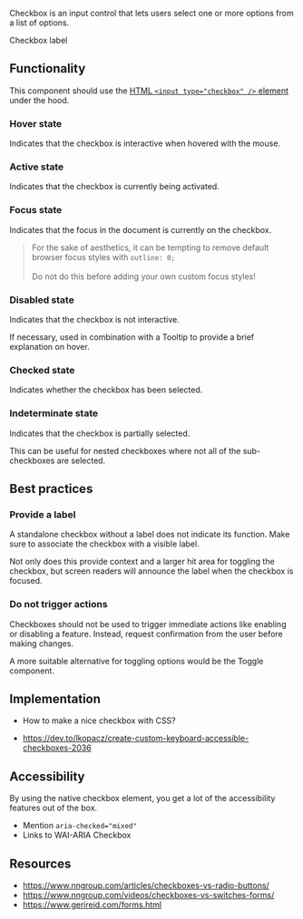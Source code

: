 
<article>

<Title>
    Checkbox
</Title>

Checkbox is an input control that lets users select one or more options from a list of options.

<div className="center">
  <Checkbox defaultChecked>Checkbox label</Checkbox>
</div>

</article>

<article>

## Functionality

This component should use the [HTML `<input type="checkbox" />` element](https://developer.mozilla.org/en-US/docs/Web/HTML/Element/input/checkbox) under the hood.

### Hover state

Indicates that the checkbox is interactive when hovered with the mouse.

### Active state

Indicates that the checkbox is currently being activated.

### Focus state

Indicates that the focus in the document is currently on the checkbox.

> For the sake of aesthetics, it can be tempting to remove default browser focus styles with `outline: 0;` <br /><br />
> Do not do this before adding your own custom focus styles!

### Disabled state

Indicates that the checkbox is not interactive.

If necessary, used in combination with a <Link href="/play/tooltip">Tooltip</Link> to provide a brief explanation on hover.

### Checked state

Indicates whether the checkbox has been selected.

### Indeterminate state

Indicates that the checkbox is partially selected.

This can be useful for nested checkboxes where not all of the sub-checkboxes are selected.

<Checkboxes />

</article>

<article>

## Best practices

### Provide a label

A standalone checkbox without a label does not indicate its function. Make sure to associate the checkbox with a visible label.

Not only does this provide context and a larger hit area for toggling the checkbox, but screen readers will announce the label when the checkbox is focused.

### Do not trigger actions

Checkboxes should not be used to trigger immediate actions like enabling or disabling a feature.
Instead, request confirmation from the user before making changes.

A more suitable alternative for toggling options would be the Toggle component.

</article>

<article>

## Implementation

- How to make a nice checkbox with CSS?

- https://dev.to/lkopacz/create-custom-keyboard-accessible-checkboxes-2036

</article>

<article>

## Accessibility

By using the native checkbox element, you get a lot of the accessibility features out of the box.

- Mention `aria-checked="mixed"`
- Links to WAI-ARIA Checkbox

</article>

<article>

## Resources

- https://www.nngroup.com/articles/checkboxes-vs-radio-buttons/
- https://www.nngroup.com/videos/checkboxes-vs-switches-forms/
- https://www.gerireid.com/forms.html

</article>
